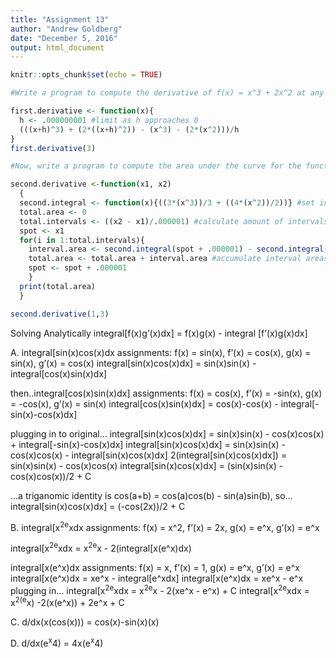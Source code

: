 ---
title: "Assignment 13"
author: "Andrew Goldberg"
date: "December 5, 2016"
output: html_document
---

```{r setup, include=FALSE}
knitr::opts_chunk$set(echo = TRUE)
```

```{r q1}
#Write a program to compute the derivative of f(x) = x^3 + 2x^2 at any value of x.

first.derivative <- function(x){
  h <- .000000001 #limit as h approaches 0
  (((x+h)^3) + (2*((x+h)^2)) - (x^3) - (2*(x^2)))/h
}
first.derivative(3)

#Now, write a program to compute the area under the curve for the function 3x^2+4x in the range x = [1,3]. You should first split the range into many small intervals using some really small change x value (say 1e-6) and then compute the approximation to the area under the curve.

second.derivative <-function(x1, x2)
  {
  second.integral <- function(x){((3*(x^3))/3 + ((4*(x^2))/2))} #set integral function
  total.area <- 0
  total.intervals <- ((x2 - x1)/.000001) #calculate amount of intervals to run through
  spot <- x1
  for(i in 1:total.intervals){
    interval.area <- second.integral(spot + .000001) - second.integral(spot) #area at each interval
    total.area <- total.area + interval.area #accumulate interval areas
    spot <- spot + .000001
    }
  print(total.area)
  }

second.derivative(1,3)
```

Solving Analytically
integral[f(x)g'(x)dx] = f(x)g(x) - integral [f'(x)g(x)dx]

A. integral[sin(x)cos(x)dx
assignments: f(x) = sin(x), f'(x) = cos(x), g(x) = sin(x), g'(x) = cos(x)
integral[sin(x)cos(x)dx] = sin(x)sin(x) - integral[cos(x)sin(x)dx]

then..integral[cos(x)sin(x)dx]
assignments: 
f(x) = cos(x), f'(x) = -sin(x), g(x) = -cos(x), g'(x) = sin(x)
integral[cos(x)sin(x)dx] = cos(x)-cos(x) - integral[-sin(x)-cos(x)dx]

plugging in to original...
integral[sin(x)cos(x)dx] = sin(x)sin(x) - cos(x)cos(x) + integral[-sin(x)-cos(x)dx]
integral[sin(x)cos(x)dx] = sin(x)sin(x) - cos(x)cos(x) - integral[sin(x)cos(x)dx]
2(integral[sin(x)cos(x)dx]) = sin(x)sin(x) - cos(x)cos(x)
integral[sin(x)cos(x)dx] = (sin(x)sin(x) - cos(x)cos(x))/2 + C

...a triganomic identity is cos(a+b) = cos(a)cos(b) - sin(a)sin(b), so...
integral[sin(x)cos(x)dx] = (-cos(2x))/2 + C

B. integral[x^2e^xdx
assignments: f(x) = x^2, f'(x) = 2x, g(x) = e^x, g'(x) = e^x

integral[x^2e^xdx = x^2e^x - 2(integral[x(e^x)dx)

integral[x(e^x)dx
assignments: f(x) = x, f'(x) = 1, g(x) = e^x, g'(x) = e^x
integral[x(e^x)dx = xe^x - integral[e^xdx]
integral[x(e^x)dx = xe^x - e^x
plugging in...
integral[x^2e^xdx = x^2e^x - 2(xe^x - e^x) + C
integral[x^2e^xdx = x^2(e^x) -2(x(e^x)) + 2e^x + C

C. d/dx(x(cos(x)))
= cos(x)-sin(x)(x)

D. d/dx(e^x^4)
= 4x(e^x^4)


